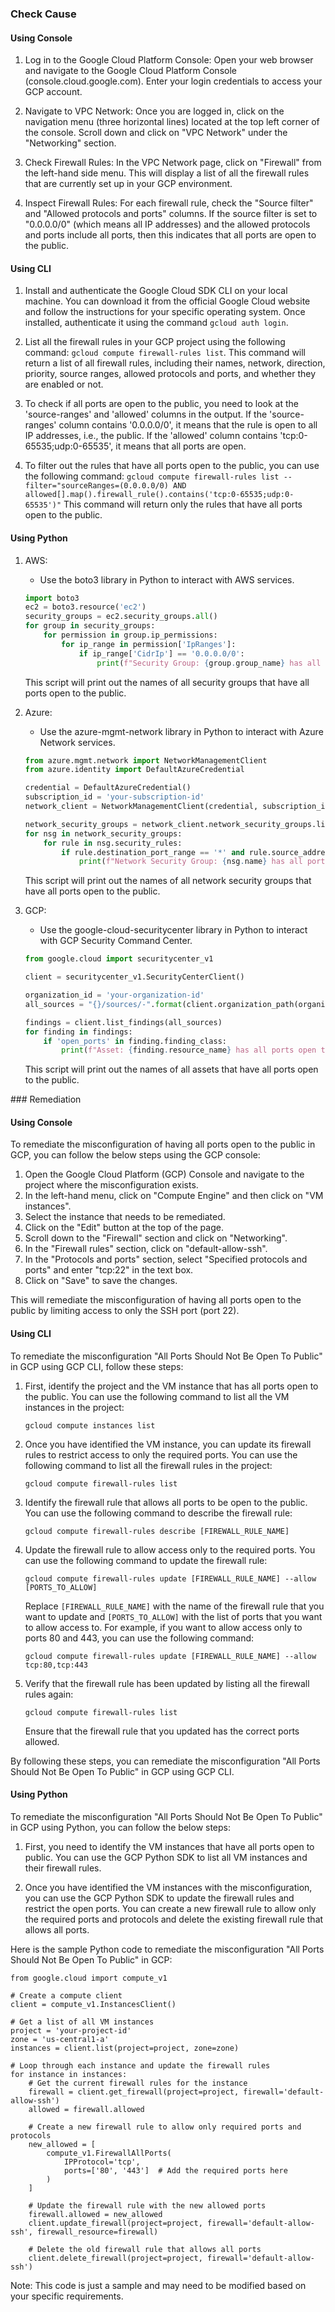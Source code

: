 

<Tabs><Tab title='Cause'>
### Check Cause

#### Using Console

1. Log in to the Google Cloud Platform Console: Open your web browser and navigate to the Google Cloud Platform Console (console.cloud.google.com). Enter your login credentials to access your GCP account.

2. Navigate to VPC Network: Once you are logged in, click on the navigation menu (three horizontal lines) located at the top left corner of the console. Scroll down and click on "VPC Network" under the "Networking" section.

3. Check Firewall Rules: In the VPC Network page, click on "Firewall" from the left-hand side menu. This will display a list of all the firewall rules that are currently set up in your GCP environment.

4. Inspect Firewall Rules: For each firewall rule, check the "Source filter" and "Allowed protocols and ports" columns. If the source filter is set to "0.0.0.0/0" (which means all IP addresses) and the allowed protocols and ports include all ports, then this indicates that all ports are open to the public.

#### Using CLI

1. Install and authenticate the Google Cloud SDK CLI on your local machine. You can download it from the official Google Cloud website and follow the instructions for your specific operating system. Once installed, authenticate it using the command `gcloud auth login`.

2. List all the firewall rules in your GCP project using the following command: `gcloud compute firewall-rules list`. This command will return a list of all firewall rules, including their names, network, direction, priority, source ranges, allowed protocols and ports, and whether they are enabled or not.

3. To check if all ports are open to the public, you need to look at the 'source-ranges' and 'allowed' columns in the output. If the 'source-ranges' column contains '0.0.0.0/0', it means that the rule is open to all IP addresses, i.e., the public. If the 'allowed' column contains 'tcp:0-65535;udp:0-65535', it means that all ports are open.

4. To filter out the rules that have all ports open to the public, you can use the following command: `gcloud compute firewall-rules list --filter="sourceRanges=(0.0.0.0/0) AND allowed[].map().firewall_rule().contains('tcp:0-65535;udp:0-65535')"` This command will return only the rules that have all ports open to the public.

#### Using Python

1. AWS:
   - Use the boto3 library in Python to interact with AWS services. 
   ```python
   import boto3
   ec2 = boto3.resource('ec2')
   security_groups = ec2.security_groups.all()
   for group in security_groups:
       for permission in group.ip_permissions:
           for ip_range in permission['IpRanges']:
               if ip_range['CidrIp'] == '0.0.0.0/0':
                   print(f"Security Group: {group.group_name} has all ports open to the public")
   ```
   This script will print out the names of all security groups that have all ports open to the public.

2. Azure:
   - Use the azure-mgmt-network library in Python to interact with Azure Network services.
   ```python
   from azure.mgmt.network import NetworkManagementClient
   from azure.identity import DefaultAzureCredential

   credential = DefaultAzureCredential()
   subscription_id = 'your-subscription-id'
   network_client = NetworkManagementClient(credential, subscription_id)

   network_security_groups = network_client.network_security_groups.list_all()
   for nsg in network_security_groups:
       for rule in nsg.security_rules:
           if rule.destination_port_range == '*' and rule.source_address_prefix == '*':
               print(f"Network Security Group: {nsg.name} has all ports open to the public")
   ```
   This script will print out the names of all network security groups that have all ports open to the public.

3. GCP:
   - Use the google-cloud-securitycenter library in Python to interact with GCP Security Command Center.
   ```python
   from google.cloud import securitycenter_v1

   client = securitycenter_v1.SecurityCenterClient()

   organization_id = 'your-organization-id'
   all_sources = "{}/sources/-".format(client.organization_path(organization_id))

   findings = client.list_findings(all_sources)
   for finding in findings:
       if 'open_ports' in finding.finding_class:
           print(f"Asset: {finding.resource_name} has all ports open to the public")
   ```
   This script will print out the names of all assets that have all ports open to the public.

</Tab>

<Tab title='Remediation'>
### Remediation

#### Using Console

To remediate the misconfiguration of having all ports open to the public in GCP, you can follow the below steps using the GCP console:

1. Open the Google Cloud Platform (GCP) Console and navigate to the project where the misconfiguration exists.
2. In the left-hand menu, click on "Compute Engine" and then click on "VM instances".
3. Select the instance that needs to be remediated.
4. Click on the "Edit" button at the top of the page.
5. Scroll down to the "Firewall" section and click on "Networking".
6. In the "Firewall rules" section, click on "default-allow-ssh".
7. In the "Protocols and ports" section, select "Specified protocols and ports" and enter "tcp:22" in the text box.
8. Click on "Save" to save the changes.

This will remediate the misconfiguration of having all ports open to the public by limiting access to only the SSH port (port 22).

#### Using CLI

To remediate the misconfiguration "All Ports Should Not Be Open To Public" in GCP using GCP CLI, follow these steps:

1. First, identify the project and the VM instance that has all ports open to the public. You can use the following command to list all the VM instances in the project:

   ```
   gcloud compute instances list
   ```

2. Once you have identified the VM instance, you can update its firewall rules to restrict access to only the required ports. You can use the following command to list all the firewall rules in the project:

   ```
   gcloud compute firewall-rules list
   ```

3. Identify the firewall rule that allows all ports to be open to the public. You can use the following command to describe the firewall rule:

   ```
   gcloud compute firewall-rules describe [FIREWALL_RULE_NAME]
   ```

4. Update the firewall rule to allow access only to the required ports. You can use the following command to update the firewall rule:

   ```
   gcloud compute firewall-rules update [FIREWALL_RULE_NAME] --allow [PORTS_TO_ALLOW]
   ```

   Replace `[FIREWALL_RULE_NAME]` with the name of the firewall rule that you want to update and `[PORTS_TO_ALLOW]` with the list of ports that you want to allow access to. For example, if you want to allow access only to ports 80 and 443, you can use the following command:

   ```
   gcloud compute firewall-rules update [FIREWALL_RULE_NAME] --allow tcp:80,tcp:443
   ```

5. Verify that the firewall rule has been updated by listing all the firewall rules again:

   ```
   gcloud compute firewall-rules list
   ```

   Ensure that the firewall rule that you updated has the correct ports allowed.

By following these steps, you can remediate the misconfiguration "All Ports Should Not Be Open To Public" in GCP using GCP CLI.

#### Using Python

To remediate the misconfiguration "All Ports Should Not Be Open To Public" in GCP using Python, you can follow the below steps:

1. First, you need to identify the VM instances that have all ports open to public. You can use the GCP Python SDK to list all VM instances and their firewall rules.

2. Once you have identified the VM instances with the misconfiguration, you can use the GCP Python SDK to update the firewall rules and restrict the open ports. You can create a new firewall rule to allow only the required ports and protocols and delete the existing firewall rule that allows all ports.

Here is the sample Python code to remediate the misconfiguration "All Ports Should Not Be Open To Public" in GCP:

```
from google.cloud import compute_v1

# Create a compute client
client = compute_v1.InstancesClient()

# Get a list of all VM instances
project = 'your-project-id'
zone = 'us-central1-a'
instances = client.list(project=project, zone=zone)

# Loop through each instance and update the firewall rules
for instance in instances:
    # Get the current firewall rules for the instance
    firewall = client.get_firewall(project=project, firewall='default-allow-ssh')
    allowed = firewall.allowed

    # Create a new firewall rule to allow only required ports and protocols
    new_allowed = [
        compute_v1.FirewallAllPorts(
            IPProtocol='tcp',
            ports=['80', '443']  # Add the required ports here
        )
    ]

    # Update the firewall rule with the new allowed ports
    firewall.allowed = new_allowed
    client.update_firewall(project=project, firewall='default-allow-ssh', firewall_resource=firewall)

    # Delete the old firewall rule that allows all ports
    client.delete_firewall(project=project, firewall='default-allow-ssh')
```

Note: This code is just a sample and may need to be modified based on your specific requirements.


</Tab>
</Tabs>
